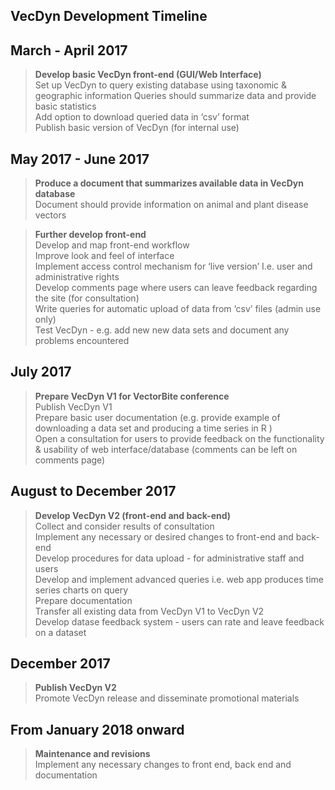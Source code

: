 ## VecDyn Development Timeline  

## March - April 2017  

> **Develop basic VecDyn front-end (GUI/Web Interface)**  
Set up VecDyn to query existing database using taxonomic & geographic information
Queries should summarize data and provide basic statistics  
Add option to download queried data in 'csv' format  
Publish basic version of VecDyn (for internal use)

## May 2017 - June 2017  

>**Produce a document  that summarizes available data in VecDyn database**  
Document should provide information on animal and plant disease vectors  

> **Further develop front-end**  
Develop and map front-end workflow  
Improve look and feel of interface  
Implement access control mechanism for 'live version' I.e. user and administrative rights  
Develop comments page where users can leave feedback regarding the site (for consultation)  
Write queries for automatic upload of data from 'csv' files (admin use only)  
Test VecDyn - e.g. add new new data sets and document any problems encountered

## July 2017  

> **Prepare VecDyn V1 for VectorBite conference**   
Publish VecDyn V1  
Prepare basic user documentation (e.g. provide example of downloading a data set and producing a time series in R )  
Open a consultation for users to provide feedback on the functionality & usability of web interface/database (comments can be left on comments page)

## August to December 2017  

>**Develop VecDyn V2 (front-end and back-end)**  
Collect and consider results of consultation  
Implement any necessary or desired changes to front-end and back-end   
Develop procedures for data upload - for administrative staff and users  
Develop and implement advanced queries i.e. web app produces time series charts on query  
Prepare documentation  
Transfer all existing data from VecDyn V1 to VecDyn V2  
Develop datase feedback system - users can rate and leave feedback on a dataset

## December 2017  
>**Publish VecDyn V2**  
Promote VecDyn release and disseminate promotional materials

## From January 2018 onward    
>**Maintenance and revisions**  
Implement any necessary changes to front end, back end and documentation

























